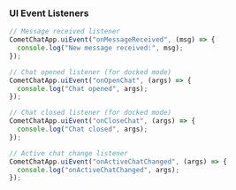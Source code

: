 ### UI Event Listeners

```js
// Message received listener
CometChatApp.uiEvent("onMessageReceived", (msg) => {
  console.log("New message received:", msg);
});

// Chat opened listener (for docked mode)
CometChatApp.uiEvent("onOpenChat", (args) => {
  console.log("Chat opened", args);
});

// Chat closed listener (for docked mode)
CometChatApp.uiEvent("onCloseChat", (args) => {
  console.log("Chat closed", args);
});

// Active chat change listener
CometChatApp.uiEvent("onActiveChatChanged", (args) => {
  console.log("onActiveChatChanged", args);
});
```
